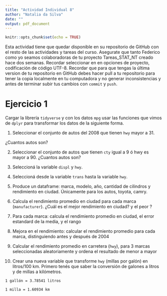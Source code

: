 ```yaml
---
title: "Actividad Individual 8"
author: "Natalia da Silva"
date: ""
output: pdf_document
---
```


```r
knitr::opts_chunk$set(echo = TRUE)
```

Esta actividad tiene que quedar disponible en su repositorio de GitHub con el resto de las actividades y tareas del curso. Asegurate que tanto Federico como yo seamos colaboradoras de tu proyecto Tareas_STAT_NT creado hace dos semanas.
Recordar seleccionar en en opciones de proyecto, codificación de código UTF-8.
Recordar que para que tengas la última version de tu repositorio en GitHub debes hacer pull a tu repositorio para tener la copia localmente en tu computadora y no generar inconsistencias y antes de terminar subir tus cambios con `commit` y `push`.




# Ejercicio 1
Cargar la librería `tidyverse` y con los datos `mpg` usar las funciones que vimos de `dplyr` para  transformar los datos de la siguiente forma. 

1. Seleccionar el conjunto de autos del 2008 que tienen `hwy` mayor a 31.

¿Cuantos autos son?

2. Seleccionar el conjunto de autos que tienen `cty` igual a 9 ó hwy es mayor a 90. ¿Cuantos autos son? 

3. Seleccioná la variable `displ` y `hwy`.

4. Seleccioná desde la variable `trans` hasta la variable `hwy`.

5. Produce un dataframe: marca, modelo, año, cantidad de cilindros y rendimiento en ciudad. Únicamente para los autos, toyota, camry. 


6. Calcula el rendimiento promedio en ciudad para cada marca (`manufacturer`). ¿Cuál es el mejor rendimiento en ciudad? y el peor ?  


7. Para cada marca: calcula el rendimiento promedio en ciudad, el error estandard de la media, y el rango


8. Mejora en el rendimiento: calcular el rendimiento promedio para cada marca, distinguiendo antes y después de 2004


9. Calcular el rendimiento promedio en carretera (`hwy`), para 3 marcas seleccionadas aleatoriamente y ordena el resultado de menor a mayor

10. Crear una nueva variable que transforme  `hwy` (millas por galón) en litros/100 km.
Primero tenés que saber la conversión de galones a litros y de millas a kilómetros.

`1 gallón = 3.78541 litros`

`1 milla = 1.60934 km`
